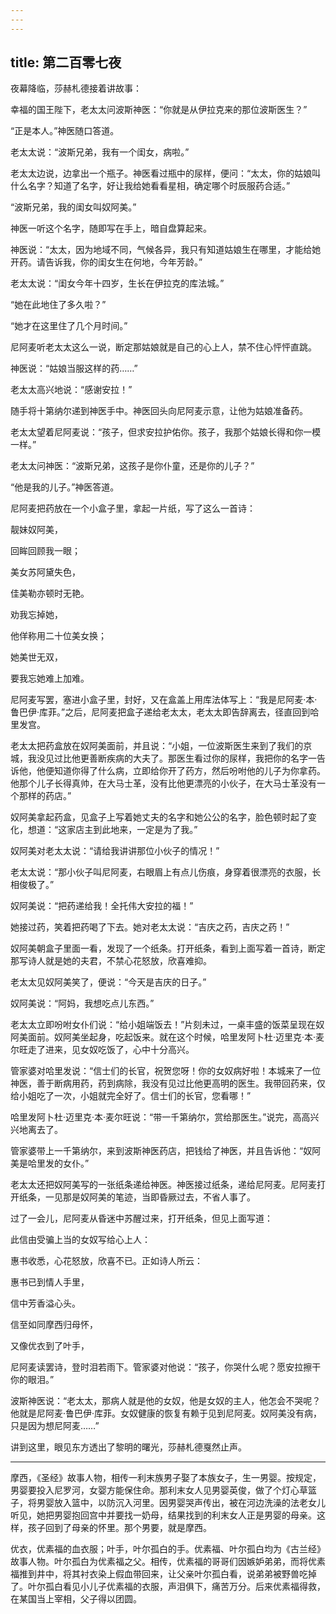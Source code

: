 ```yaml
---
---
---
```

title: 第二百零七夜
---






夜幕降临，莎赫札德接着讲故事：





幸福的国王陛下，老太太问波斯神医：“你就是从伊拉克来的那位波斯医生？”

“正是本人。”神医随口答道。

老太太说：“波斯兄弟，我有一个闺女，病啦。”

老太太边说，边拿出一个瓶子。神医看过瓶中的尿样，便问：“太太，你的姑娘叫什么名字？知道了名字，好让我给她看看星相，确定哪个时辰服药合适。”

“波斯兄弟，我的闺女叫奴阿美。”

神医一听这个名字，随即写在手上，暗自盘算起来。

神医说：“太太，因为地域不同，气候各异，我只有知道姑娘生在哪里，才能给她开药。请告诉我，你的闺女生在何地，今年芳龄。”

老太太说：“闺女今年十四岁，生长在伊拉克的库法城。”

“她在此地住了多久啦？”

“她才在这里住了几个月时间。”

尼阿麦听老太太这么一说，断定那姑娘就是自己的心上人，禁不住心怦怦直跳。

神医说：“姑娘当服这样的药……”

老太太高兴地说：“感谢安拉！”

随手将十第纳尔递到神医手中。神医回头向尼阿麦示意，让他为姑娘准备药。

老太太望着尼阿麦说：“孩子，但求安拉护佑你。孩子，我那个姑娘长得和你一模一样。”

老太太问神医：“波斯兄弟，这孩子是你仆童，还是你的儿子？”

“他是我的儿子。”神医答道。

尼阿麦把药放在一个小盒子里，拿起一片纸，写了这么一首诗：


靓妹奴阿美，

回眸回顾我一眼；

美女苏阿黛失色，

佳美勒亦顿时无艳。

劝我忘掉她，

他佯称用二十位美女换；

她美世无双，

要我忘她难上加难。



尼阿麦写罢，塞进小盒子里，封好，又在盒盖上用库法体写上：“我是尼阿麦·本·鲁巴伊·库菲。”之后，尼阿麦把盒子递给老太太，老太太即告辞离去，径直回到哈里发宫。

老太太把药盒放在奴阿美面前，并且说：“小姐，一位波斯医生来到了我们的京城，我没见过比他更善断疾病的大夫了。那医生看过你的尿样，我把你的名字一告诉他，他便知道你得了什么病，立即给你开了药方，然后吩咐他的儿子为你拿药。他那个儿子长得真帅，在大马士革，没有比他更漂亮的小伙子，在大马士革没有一个那样的药店。”

奴阿美拿起药盒，见盒子上写着她丈夫的名字和她公公的名字，脸色顿时起了变化，想道：“这家店主到此地来，一定是为了我。”

奴阿美对老太太说：“请给我讲讲那位小伙子的情况！”

老太太说：“那小伙子叫尼阿麦，右眼眉上有点儿伤痕，身穿着很漂亮的衣服，长相俊极了。”

奴阿美说：“把药递给我！全托伟大安拉的福！”

她接过药，笑着把药喝了下去。她对老太太说：“吉庆之药，吉庆之药！”

奴阿美朝盒子里面一看，发现了一个纸条。打开纸条，看到上面写着一首诗，断定那写诗人就是她的夫君，不禁心花怒放，欣喜难抑。

老太太见奴阿美笑了，便说：“今天是吉庆的日子。”

奴阿美说：“阿妈，我想吃点儿东西。”

老太太立即吩咐女仆们说：“给小姐端饭去！”片刻未过，一桌丰盛的饭菜呈现在奴阿美面前。奴阿美坐起身，吃起饭来。就在这个时候，哈里发阿卜杜·迈里克·本·麦尔旺走了进来，见女奴吃饭了，心中十分高兴。

管家婆对哈里发说：“信士们的长官，祝贺您呀！你的女奴病好啦！本城来了一位神医，善于断病用药，药到病除，我没有见过比他更高明的医生。我带回药来，仅给小姐吃了一次，小姐就完全好了。信士们的长官，您看哪！”

哈里发阿卜杜·迈里克·本·麦尔旺说：“带一千第纳尔，赏给那医生。”说完，高高兴兴地离去了。

管家婆带上一千第纳尔，来到波斯神医药店，把钱给了神医，并且告诉他：“奴阿美是哈里发的女仆。”

老太太还把奴阿美写的一张纸条递给神医。神医接过纸条，递给尼阿麦。尼阿麦打开纸条，一见那是奴阿美的笔迹，当即昏厥过去，不省人事了。

过了一会儿，尼阿麦从昏迷中苏醒过来，打开纸条，但见上面写道：


此信由受骗上当的女奴写给心上人：

惠书收悉，心花怒放，欣喜不已。正如诗人所云：




惠书已到情人手里，

信中芳香溢心头。

信至如同摩西归母怀，

又像优衣到了叶手，



尼阿麦读罢诗，登时泪若雨下。管家婆对他说：“孩子，你哭什么呢？愿安拉擦干你的眼泪。”

波斯神医说：“老太太，那病人就是他的女奴，他是女奴的主人，他怎会不哭呢？他就是尼阿麦·鲁巴伊·库菲。女奴健康的恢复有赖于见到尼阿麦。奴阿美没有病，只是因为想尼阿麦……”





讲到这里，眼见东方透出了黎明的曙光，莎赫札德戛然止声。



***





摩西，《圣经》故事人物，相传一利末族男子娶了本族女子，生一男婴。按规定，男婴要投入尼罗河，女婴方能保住命。那利末女人见男婴英俊，做了个灯心草篮子，将男婴放入篮中，以防沉入河里。因男婴哭声传出，被在河边洗澡的法老女儿听见，她把男婴抱回宫中并要找一奶母，结果找到的利末女人正是男婴的母亲。这样，孩子回到了母亲的怀里。那个男要，就是摩西。​​​



优衣，优素福的血衣服；叶手，叶尔孤白的手。优素福、叶尔孤白均为《古兰经》故事人物。叶尔孤白为优素福之父。相传，优素福的哥哥们因嫉妒弟弟，而将优素福推到井中，将其衬衣染上假血带回来，让父亲叶尔孤白看，说弟弟被野兽吃掉了。叶尔孤白看见小儿子优素福的衣服，声泪俱下，痛苦万分。后来优素福得救，在某国当上宰相，父子得以团圆。​​​